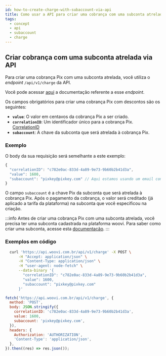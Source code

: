 ```yaml
---
id: how-to-create-charge-with-subaccount-via-api
title: Como usar a API para criar uma cobrança com uma subconta atrelada?
tags:
  - concept
  - api
  - subaccount
  - charge
---
```



## Criar cobrança com uma subconta atrelada via API

Para criar uma cobrança Pix com uma subconta atrelada, você utiliza o _endpoint_ `/api/v1/charge` da API.

Você pode acessar [aqui](https://developers.woovi.com.br/api#tag/charge/paths/~1api~1v1~1charge/post)
a documentação referente a esse _endpoint_.

Os campos obrigatórios para criar uma cobrança Pix com descontos são os seguintes:

- **`value`**: O valor em centavos da cobrança Pix a ser criado.
- **`correlationID`**: Um identificador único para a cobrança Pix. [CorrelationID](../concepts/correlation-id)
- **`subaccount`**: A chave da subconta que será atrelada à cobrança Pix.

### Exemplo

O body da sua requisição será semelhante a este exemplo:

```js
{
  "correlationID": "c782e0ac-833d-4a89-9e73-9b60b2b41d3a",
  "value": 1600,
  "subaccount": "pixkey@pixkey.com" // Aqui estamos usando um email como chave Pix.
}
```

O campo `subaccount` é a chave Pix da subconta que será atrelada à cobrança Pix. Após o pagamento da cobrança, o valor será creditado (já aplicado a tarifa da plataforma) na subconta que você especificou na criação.

:::info
Antes de criar uma cobrança Pix com uma subconta atrelada, você precisa ter uma subconta cadastrada na plataforma woovi. Para saber como criar uma subconta, acesse esta [documentação](/docs/subaccount/how-to-create-a-subbaccount).
:::

### Exemplos em código

<Tabs>
  <TabItem value="shell-curl" label="Shell + cURL" default>

```sh
  curl 'https://api.woovi.com.br/api/v1/charge' -X POST \
      -H "Accept: application/json" \
      -H "Content-Type: application/json" \
      -H "user-agent: node-fetch" \
      --data-binary '{
        "correlationID": "c782e0ac-833d-4a89-9e73-9b60b2b41d3a",
        "value": 1600,
        "subaccount": "pixkey@pixkey.com"
      }'
```

  </TabItem>
  <TabItem value="javascript" label="JavaScript + Fetch" default>

```js
fetch('https://api.woovi.com.br/api/v1/charge', {
  method: 'POST',
  body: JSON.stringify({
    correlationID: 'c782e0ac-833d-4a89-9e73-9b60b2b41d3a',
    value: 1600,
    subaccount: 'pixkey@pixkey.com',
  }),
  headers: {
    Authorization: 'AUTHORIZATION',
    'Content-Type': 'application/json',
  },
}).then((res) => res.json());
```

  </TabItem>
</Tabs>

